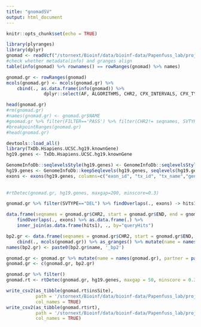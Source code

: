 ```yaml
---
title: "gnomadSV"
output: html_document
---
```


```r
knitr::opts_chunk$set(echo = TRUE)
```

```r
library(plyranges)
library(dplyr)
gnomad <- readVcf("/stornext/Bioinf/data/bioinf-data/Papenfuss_lab/projects/SVEnsemble/SVEnsemble/gnomad_v2_sv.sites.vcf.gz")
#check whether metadata(info) and granges align
table(info(gnomad) %>% rownames() == rowRanges(gnomad) %>% names)

gnomad.gr <- rowRanges(gnomad)
mcols(gnomad.gr) <- mcols(gnomad.gr) %>% 
    cbind(., as.data.frame(info(gnomad)) %>% 
              dplyr::select(AF, ALGORITHMS, CHR2, CPX_INTERVALS, CPX_TYPE, END, SOURCE, STRANDS, SVLEN, SVTYPE, UNRESOLVED_TYPE))

head(gnomad.gr)
#rm(gnomad.gr)
#names(gnomad.gr) <- gnomad.gr$NAME
#gnomad.gr %>% filter(FILTER=='PASS') %>% filter(CHR2!= seqnames, SVTYPE=='CTX') #%>% group_by(SVTYPE) %>% summarise(n=plyranges::n())
#breakpointRanges(gnomad.gr)
#head(gnomad.gr)
```

```r
devtools::load_all()
library(TxDb.Hsapiens.UCSC.hg19.knownGene)
hg19.genes <- TxDb.Hsapiens.UCSC.hg19.knownGene

GenomeInfoDb::seqlevelsStyle(hg19.genes) <- GenomeInfoDb::seqlevelsStyle(gnomad.gr)[1]
hg19.genes <- GenomeInfoDb::keepSeqlevels(hg19.genes, seqlevels(hg19.genes)[1:24], pruning.mode = "coarse")
exons <- exons(hg19.genes, columns=c("exon_id", "tx_id", "tx_name","gene_id"))
    
  
#rtDetec(gnomad.gr, hg19.genes, maxgap=200, minscore=0.3)
```

```r
gnomad.gr %>% filter(SVTYPE=="DEL") %>% findOverlaps(., exons) -> hits1
```

```r
data.frame(seqnames = gnomad.gr$CHR2, start = gnomad.gr$END, end = gnomad.gr$END) %>% as_granges() %>% 
    findOverlaps(., exons) %>% as.data.frame(.) %>% 
    inner_join(as.data.frame(hits1), ., by="queryHits")
```
```r
bp2.gr <- data.frame(seqnames = gnomad.gr$CHR2, start = gnomad.gr$END, end = gnomad.gr$END) %>% 
    cbind(., mcols(gnomad.gr)) %>% as_granges() %>% mutate(name = names(gnomad.gr), partner = paste0(name, '_bp1'))
names(bp2.gr) <- paste0(bp2.gr$name, '_bp2')

gnomad.gr <- gnomad.gr %>% mutate(name = names(gnomad.gr), partner = paste0(name, '_bp2')) %>% `names<-`(., paste0(names(.), '_bp1'))
gnomad.gr <- c(gnomad.gr, bp2.gr)


```
```r
gnomad.gr %>% filter()
gnomad.rt <- rtDetec(gnomad.gr, hg19.genes, maxgap = 50, minscore = 0.3)
```

```r
write_csv2(as_tibble(gnomad.rt$insSite), 
           path = '/stornext/Bioinf/data/bioinf-data/Papenfuss_lab/projects/StructuralVariantAnnotation/bamsurgeon/gnomadSV_insSite.csv', 
           col_names = TRUE)
write_csv2(as_tibble(gnomad.rt$rt), 
           path = '/stornext/Bioinf/data/bioinf-data/Papenfuss_lab/projects/StructuralVariantAnnotation/bamsurgeon/gnomadSV_rt.csv', 
           col_names = TRUE)
```

